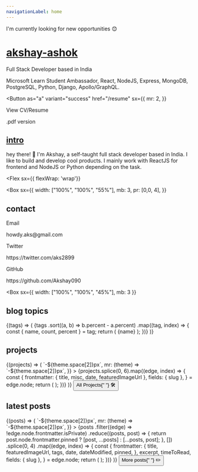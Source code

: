 ```yaml
---
navigationLabel: home
---
```



<Alert variant="success">I'm currently looking for new opportunities 😊</Alert>
<Divider />

# [akshay-ashok](#akshay-ashok)

Full Stack Developer based in India

Microsoft Learn Student Ambassador, React, NodeJS, Express, MongoDB, PostgreSQL, Python, Django, Apollo/GraphQL.

<Button
  as="a"
  variant="success"
  href="/resume"
  sx={{
    mr: 2,
  }}
>
  View CV/Resume
</Button>

<Link href="/akshay-cv.pdf" target="_blank" title="View CV">
  .pdf version
</Link>
<Divider />
<Divider />

## [intro](#intro)

hey there! 👋 I'm Akshay, a self-taught full stack developer based in India. I like to build and develop
cool products. I mainly work with ReactJS for frontend and NodeJS or Python depending on the task.

<Divider />

<Flex
  sx={{ flexWrap: 'wrap'}}
>
<Box
  sx={{
    width: ["100%", "100%", "55%"],
    mb: 3,
    pr: [0,0, 4],
  }}
>

## contact

<Text>Email</Text>
<Link href="mailto:howdy.aks@gmail.com" target="_blank" variant="styles.a">
  howdy.aks@gmail.com
</Link>
<Divider />

<Text>Twitter</Text>
<Link href="https://twitter.com/aks2899" target="_blank" variant="styles.a">
  https://twitter.com/aks2899
</Link>
<Divider />

<Text>GitHub</Text>
<Link href="https://github.com/Akshay090" target="_blank" variant="styles.a">
  https://github.com/Akshay090
</Link>
<Divider />

<Divider />
</Box>

<Box
  sx={{
    width: ["100%", "100%", "45%"],
    mb: 3
  }}
>

## blog topics

<Divider />

<SourceTags>
  {(tags) => (
    <Box>
      {tags
        .sort((a, b) => b.percent - a.percent)
        .map((tag, index) => {
          const { name, count, percent } = tag;
          return (
            <Badge
              key={index}
              variant="primary"
              sx={{
                mr: 2,
                mb: 2,
                color: mix("secondary", "primary", `${index / tags.length}`),
                borderColor: mix(
                  "secondary",
                  "primary",
                  `${index / tags.length}`
                ),
              }}
            >
              {name}
            </Badge>
          );
        })}
    </Box>
  )}
</SourceTags>

<Divider />
<Divider />

</Box>
</Flex>

## projects

<SourceList filter="projects">
  {(projects) => (
    <Flex
      sx={{
        flexWrap: "wrap",
        ml: (theme) => `-${theme.space[2]}px`,
        mr: (theme) => `-${theme.space[2]}px`,
      }}
    >
      {projects.splice(0, 6).map((edge, index) => {
        const {
          frontmatter: { title, misc, date, featuredImageUrl },
          fields: { slug },
        } = edge.node;
        return (
          <ProjectCard
            key={index}
            index={index}
            cardImage={featuredImageUrl}
            title={title}
            misc={misc}
            date={date}
            slug={slug}
          />
        );
      })}
    </Flex>
  )}
</SourceList>

<Divider />
<Flex
  sx={{
    justifyContent: "center",
  }}
>
  <Box>
    <Button as={GatsbyLink} variant="ghost" href="/projects">
      All Projects{" "}
      <Box as="span" role="img" aria-label="pencil">
        🛠
      </Box>
    </Button>
  </Box>
</Flex>
<Divider />

## latest posts

<Divider />

<SourceList filter="posts">
  {(posts) => (
    <Flex
      sx={{
        flexWrap: "wrap",
        ml: (theme) => `-${theme.space[2]}px`,
        mr: (theme) => `-${theme.space[2]}px`,
      }}
    >
      {posts
        .filter((edge) => !edge.node.frontmatter.isPrivate)
        .reduce((posts, post) => {
          return post.node.frontmatter.pinned
            ? [post, ...posts]
            : [...posts, post];
        }, [])
        .splice(0, 4)
        .map((edge, index) => {
          const {
            frontmatter: {
              title,
              featuredImageUrl,
              tags,
              date,
              dateModified,
              pinned,
            },
            excerpt,
            timeToRead,
            fields: { slug },
          } = edge.node;
          return (
            <PostCard
              key={index}
              title={title}
              cardImage={index === 0 ? featuredImageUrl : null}
              tags={tags}
              date={date}
              dateModified={dateModified}
              excerpt={excerpt}
              slug={slug}
              pinned={pinned}
              timeToRead={timeToRead}
            />
          );
        })}
    </Flex>
  )}
</SourceList>
<Divider />
<Flex
  sx={{
    justifyContent: "center",
  }}
>
  <Box>
    <Button as={GatsbyLink} variant="ghost" href="/posts">
      More posts{" "}
      <Box as="span" role="img" aria-label="pencil">
        ✏️
      </Box>
    </Button>
  </Box>
</Flex>
